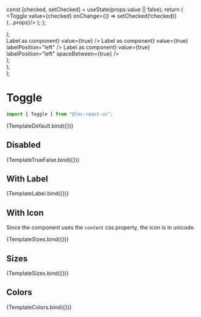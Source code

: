 
<Meta title="Inputs/Toggle" component={Toggle} />

  const [checked, setChecked] = useState(props.value || false);
  return (
    <Toggle value={checked} onChange={() => setChecked(!checked)} {...props}/>
  );
};

  <div>
    <Toggle {...args} />
    <Toggle value={true} {...args} />
  </div>
);

  <div style={{ width: "220px" }}>
    <Toggle {...args} label={"Label as string"} />
    <Toggle {...args} label={<span>Label as component</span>} value={true} />
    <Toggle {...args} label={"Label as string"} labelPosition="left" />
    <Toggle
      {...args}
      label={<span>Label as component</span>}
      value={true}
      labelPosition="left"
    />
    <Toggle {...args} label={"Label as string"} labelPosition="right" spaceBetween={true} />
    <Toggle
      {...args}
      label={<span>Label as component</span>}
      value={true}
      labelPosition="left"
      spaceBetween={true}
    />
  </div>
);

  <div>
    <Toggle {...args} size="small" />
    <Toggle {...args} size="medium" />
    <Toggle {...args} size="large" />
    <Toggle {...args} size="small" value={true} />
    <Toggle {...args} size="medium" value={true} />
    <Toggle {...args} size="large" value={true} />
  </div>
);

  <div
    style={{
      display: "flex",
      flexDirection: "columns",
    }}
  >
    <div>
      <Toggle {...args} color="primary" />
      <Toggle {...args} color="secondary" />
      <Toggle {...args} color="warning" />
      <Toggle {...args} color="danger" />
      <Toggle {...args} color="information" />
    </div>
    <div style={{ paddingLeft: "12px" }}>
      <Toggle {...args} value={true} color="primary" />
      <Toggle {...args} value={true} color="secondary" />
      <Toggle {...args} value={true} color="warning" />
      <Toggle {...args} value={true} color="danger" />
      <Toggle {...args} value={true} color="information" />
    </div>
    <div style={{ paddingLeft: "12px" }}>
      <Toggle {...args} value={true} disabled={true} color="primary" />
      <Toggle {...args} value={true} disabled={true} color="secondary" />
      <Toggle {...args} value={true} disabled={true} color="warning" />
      <Toggle {...args} value={true} disabled={true} color="danger" />
      <Toggle {...args} value={true} disabled={true} color="information" />
    </div>
  </div>
);

# Toggle

```jsx
import { Toggle } from "@lnc-react-ui";
```

<Canvas withSource="open">
  <Story name="Default" args={{}}>
    {TemplateDefault.bind({})}
  </Story>
</Canvas>

<ArgsTable story="Default" />

## Disabled

<Canvas>
  <Story name="Disabled" args={{ disabled: true }}>
    {TemplateTrueFalse.bind({})}
  </Story>
</Canvas>

## With Label

<Canvas>
  <Story name="With Label" args={{}}>
    {TemplateLabel.bind({})}
  </Story>
</Canvas>

## With Icon

Since the component uses the `content` css property, the icon is in unicode.

<Canvas>
  <Story
    name="With Icon"
    args={{
      unicodeIcon: "f011",
    }}
  >
    {TemplateSizes.bind({})}
  </Story>
</Canvas>

## Sizes

<Canvas>
  <Story name="Sizes" args={{}}>
    {TemplateSizes.bind({})}
  </Story>
</Canvas>

## Colors

<Canvas>
  <Story name="Colors" args={{}}>
    {TemplateColors.bind({})}
  </Story>
</Canvas>
